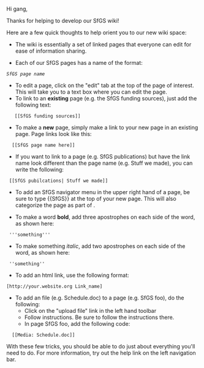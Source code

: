 {{SfGS}} 

Hi gang,

Thanks for helping to develop our SfGS wiki! 

Here are a few quick thoughts to help orient you to our new wiki space:

* The wiki is essentially a set of linked pages that everyone can edit for ease of information sharing.

* Each of our SfGS pages has a name of the format:

 ''SfGS page name''

* To edit a page, click on the "edit" tab at the top of the page of interest. This will take you to a text box where you can edit the page.
* To link to an '''existing''' page (e.g. the SfGS funding sources), just add the following text:
  <nowiki>  [[SfGS funding sources]] </nowiki>

* To make a '''new''' page, simply make a link to your new page in an existing page. Page links look like this:
 <nowiki>  [[SfGS page name here]] </nowiki>

*If you want to link to a page (e.g. SfGS publications) but have the link name look different than the page name (e.g. Stuff we made), you can write the following: 
  <nowiki>[[SfGS pubilcations| Stuff we made]] </nowiki>

*To add an SfGS navigator menu in the upper right hand of a page, be sure to type <nowiki>{{SfGS}}</nowiki> at the top of your new page.  This will also categorize the page as part of {{Cl|Students for Global Sustainability}}.

* To make a word '''bold''', add three apostrophes on each side of the word, as shown here:
 <nowiki> '''something'''</nowiki>
* To make something ''italic'', add two apostrophes on each side of the word, as shown here:
 <nowiki> ''something''</nowiki>
* To add an html link, use the following format:
 <nowiki>[http://your.website.org Link_name] </nowiki>

* To add an file (e.g. Schedule.doc) to a page (e.g. SfGS foo), do the following:
** Click on the "upload file" link in the left hand toolbar
** Follow instructions. Be sure to follow the instructions there.
** In page SfGS foo, add the following code:
 <nowiki>  [[Media: Schedule.doc]] </nowiki>

With these few tricks, you should be able to do just about everything you'll need to do. For more information, try out the help link on the left navigation bar.